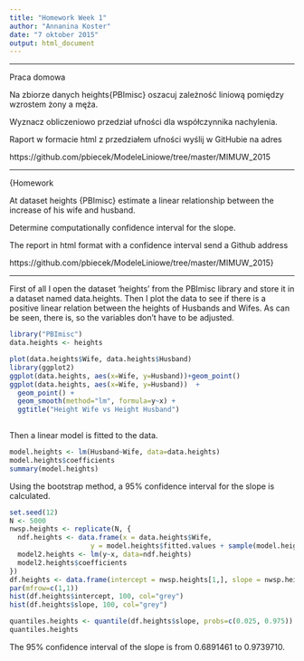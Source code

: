 ```yaml
---
title: "Homework Week 1"
author: "Annanina Koster"
date: "7 oktober 2015"
output: html_document
---
```


- - -

Praca domowa

Na zbiorze danych heights{PBImisc} oszacuj zależność liniową pomiędzy wzrostem żony a męża.

Wyznacz obliczeniowo przedział ufności dla współczynnika nachylenia.

Raport w formacie html z przedziałem ufności wyślij w GitHubie na adres

https://github.com/pbiecek/ModeleLiniowe/tree/master/MIMUW_2015

- - -

{Homework

At dataset heights {PBImisc} estimate a linear relationship between the increase of his wife and husband.
  
Determine computationally confidence interval for the slope.
  
The report in html format with a confidence interval send a Github address
  
https://github.com/pbiecek/ModeleLiniowe/tree/master/MIMUW_2015}
  
- - -
  
First of all I open the dataset 'heights' from the PBImisc library and store it in a dataset named data.heights. Then I plot the data to see if there is a positive linear relation between the heights of Husbands and Wifes. As can be seen, there is, so the variables don't have to be adjusted. 

```r
library("PBImisc")
data.heights <- heights

plot(data.heights$Wife, data.heights$Husband)
library(ggplot2)
ggplot(data.heights, aes(x=Wife, y=Husband))+geom_point()
ggplot(data.heights, aes(x=Wife, y=Husband))  +
  geom_point() + 
  geom_smooth(method="lm", formula=y~x) +
  ggtitle("Height Wife vs Height Husband")
  
```

Then a linear model is fitted to the data.

```r

model.heights <- lm(Husband~Wife, data=data.heights)
model.heights$coefficients
summary(model.heights)
```

Using the bootstrap method, a 95% confidence interval for the slope is calculated.

```r

set.seed(12)
N <- 5000
nwsp.heights <- replicate(N, {
  ndf.heights <- data.frame(x = data.heights$Wife,
                    y = model.heights$fitted.values + sample(model.heights$residuals))
  model2.heights <- lm(y~x, data=ndf.heights)
  model2.heights$coefficients
})
df.heights <- data.frame(intercept = nwsp.heights[1,], slope = nwsp.heights[2,])
par(mfrow=c(1,1))
hist(df.heights$intercept, 100, col="grey")
hist(df.heights$slope, 100, col="grey")

quantiles.heights <- quantile(df.heights$slope, probs=c(0.025, 0.975))
quantiles.heights

```
The 95% confidence interval of the slope is from 0.6891461 to 0.9739710.
